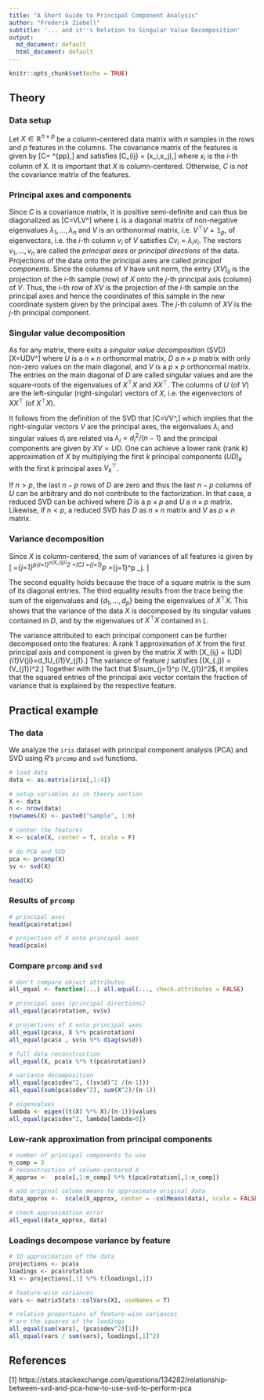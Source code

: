 ```yaml
---
title: "A Short Guide to Principal Component Analysis"
author: "Frederik Ziebell"
subtitle: '... and it''s Relation to Singular Value Decomposition'
output:
  md_document: default
  html_document: default
---
```


<style type="text/css">
h1.title {
  text-align: center;
}
h3.subtitle {
  text-align: center;
}
h4.author {
  text-align: center;
}
</style>

\usepackage{amsmath}
\usepackage{mathtools}
\DeclareMathOperator{\tr}{tr}
\newcommand{\Var}{\mathrm{Var}}
\newcommand{\Cov}{\mathrm{Cov}}

```r
knitr::opts_chunk$set(echo = TRUE)
```

## Theory
### Data setup
Let $X\in\mathbb{R}^{n\times p}$ be a column-centered data matrix with $n$ samples in the rows and $p$ features in the columns. The covariance matrix of the features is given by \[C=\frac{X^\top X}{n-1} \in\mathbb{R}^{p\times p},\] and satisfies \[C_{ij} = \Cov(x_i,x_j),\] where $x_i$ is the $i$-th column of X. It is important that $X$ is column-centered. Otherwise, $C$ is *not* the covariance matrix of the features.

### Principal axes and components
Since $C$ is a covariance matrix, it is positive semi-definite and can thus be diagonalized as \[C=VLV^\top\] where $L$ is a diagonal matrix of non-negative eigenvalues $\lambda_1,\ldots,\lambda_n$ and $V$ is an orthonormal matrix, i.e. $V^\top V=\mathbb{1}_p$, of eigenvectors, i.e. the $i$-th column $v_i$ of $V$ satisfies $Cv_i=\lambda_i v_i$. The vectors $v_1,\ldots,v_n$ are called the *principal axes* or *principal directions* of the data. Projections of the data onto the principal axes are called *principal components*. Since the columns of $V$ have unit norm, the entry $(XV)_{ij}$ is the projection of the $i$-th sample (row) of $X$ onto the $j$-th principal axis (column) of $V$. Thus, the $i$-th row of $XV$ is the projection of the $i$-th sample on the principal axes and hence the coordinates of this sample in the new coordinate system given by the principal axes. The $j$-th column of $XV$ is the $j$-th principal component.

### Singular value decomposition
As for any matrix, there exits a *singular value decomposition* (SVD) \[X=UDV^\top\] where $U$ is a $n\times n$ orthonormal matrix, $D$ a $n\times p$ matrix with only non-zero values on the main diagonal, and $V$ is a $p\times p$ orthonormal matrix. The entries on the main diagonal of $D$ are called singular values and are the square-roots of the eigenvalues of $X^\top X$ and $XX^\top$. The columns of $U$ (of $V$) are the left-singular (right-singular) vectors of $X$, i.e. the eigenvectors of $XX^\top$ (of $X^\top X$). 

It follows from the definition of the SVD that \[C=V\frac{D^2}{n-1}V^\top,\] which implies that the right-singular vectors $V$ are the principal axes, the eigenvalues $\lambda_i$ and singular values $d_i$ are related via $\lambda_i=d_i^2/(n-1)$ and the principal components are given by $XV=UD$. One can achieve a lower rank (rank $k$) approximation of $X$ by multiplying the first $k$ principal components $(UD)_k$ with the first $k$ principal axes $V_k^\top$.

If $n>p$, the last $n-p$ rows of $D$ are zero and thus the last $n-p$ columns of $U$ can be arbitrary and do not contribute to the factorization. In that case, a reduced SVD can be achived where $D$ is a $p\times p$ and $U$ a $n\times p$ matrix. Likewise, if $n<p$, a reduced SVD has $D$ as $n\times n$ matrix and $V$ as $p\times n$ matrix. 

### Variance decomposition
Since $X$ is column-centered, the sum of variances of all features is given by 
\[
\mathbb{V} =\frac{1}{n-1}\sum_{j=1}^p\sum_{i=1}^n(X_{ij})^2
=\tr(C)
=\sum_{j=1}^p \frac{d_j^2}{n-1}
=\sum_{j=1}^p \lambda_j.
\]

The second equality holds because the trace of a square matrix is the sum of its diagonal entries. The third equality results from the trace being the sum of the eigenvalues and $\{d_1,\ldots,d_p\}$ being the eigenvalues of $X^\top X$. This shows that the variance of the data $X$ is decomposed by its singular values contained in $D$, and by the eigenvalues of $X^\top X$ contained in $L$. 

The variance attributed to each principal component can be further decomposed onto the features: A rank $1$ approximation of $X$ from the first principal axis and component is given by the matrix $\tilde X$ with \[\tilde X_{ij} = (UD)_{i1}V_{ji}=d_1U_{i1}V_{j1}.\] The variance of feature $j$ satisfies \[\Var\left(\tilde X_{.j}\right) = \frac{d_1^2}{n-1}(V_{j1})^2.\] Together with the fact that $\sum_{j=1}^p (V_{j1})^2$, it implies that the squared entries of the principal axis vector contain the fraction of variance that is explained by the respective feature.

## Practical example

### The data
We analyze the `iris` dataset with principal component analysis (PCA) and SVD using *R*'s `prcomp` and `svd` functions.
```r
# load data
data <- as.matrix(iris[,1:4])

# setup variables as in theory section
X <- data
n <- nrow(data)
rownames(X) <- paste0("sample", 1:n)

# center the features
X <- scale(X, center = T, scale = F)

# do PCA and SVD
pca <- prcomp(X)
sv <- svd(X)

head(X)
```

### Results of `prcomp`
```r
# principal axes
head(pca$rotation)

# projection of X onto principal axes
head(pca$x)
```

### Compare `prcomp` and `svd`
```r
# don't compare object attributes
all_equal <- function(...) all.equal(..., check.attributes = FALSE)

# principal axes (principal directions) 
all_equal(pca$rotation, sv$v)

# projections of X onto principal axes
all_equal(pca$x, X %*% pca$rotation)
all_equal(pca$x , sv$u %*% diag(sv$d))

# full data reconstruction
all_equal(X, pca$x %*% t(pca$rotation))

# variance decomposition
all_equal(pca$sdev^2, ((sv$d)^2 /(n-1)))
all_equal(sum(pca$sdev^2), sum(X^2)/(n-1))

# eigenvalues
lambda <- eigen((t(X) %*% X)/(n-1))$values
all_equal(pca$sdev^2, lambda[lambda>0])
```

### Low-rank approximation from principal components
```r
# number of principal components to use
n_comp = 3
# reconstruction of column-centered X
X_approx <-  pca$x[,1:n_comp] %*% t(pca$rotation[,1:n_comp])

# add original column means to approximate original data
data_approx <-  scale(X_approx, center = -colMeans(data), scale = FALSE)

# check approximation error
all_equal(data_approx, data)
```

### Loadings decompose variance by feature
```r
# 1D approximation of the data
projections <- pca$x
loadings <- pca$rotation
X1 <- projections[,1] %*% t(loadings[,1])

# feature-wise variances
vars <- matrixStats::colVars(X1, useNames = T)

# relative proportions of feature-wise variances 
# are the squares of the loadings
all_equal(sum(vars), (pca$sdev^2)[1])
all_equal(vars / sum(vars), loadings[,1]^2)
```

## References
[1] https://stats.stackexchange.com/questions/134282/relationship-between-svd-and-pca-how-to-use-svd-to-perform-pca